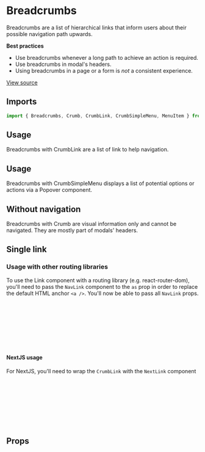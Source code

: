 

<Meta of={BreadcrumbsStories} />

# Breadcrumbs

Breadcrumbs are a list of hierarchical links that inform users about their possible navigation path upwards.

**Best practices**

- Use breadcrumbs whenever a long path to achieve an action is required.
- Use breadcrumbs in modal's headers.
- Using breadcrumbs in a page or a form is _not_ a consistent experience.

[View source](https://github.com/strapi/design-system/tree/main/packages/strapi-design-system/src/Breadcrumbs)

## Imports

```js
import { Breadcrumbs, Crumb, CrumbLink, CrumbSimpleMenu, MenuItem } from '@strapi/design-system';
```

## Usage

Breadcrumbs with CrumbLink are a list of link to help navigation.

<Canvas of={BreadcrumbsStories.Base} />

## Usage

Breadcrumbs with CrumbSimpleMenu displays a list of potential options or actions via a Popover component.

<Canvas of={BreadcrumbsStories.WithMenu} />

## Without navigation

Breadcrumbs with Crumb are visual information only and cannot be navigated. They are mostly part of modals' headers.

<Canvas of={BreadcrumbsStories.WithoutNagivation} />

## Single link

<Canvas of={BreadcrumbsStories.SingleLink} />

### Usage with other routing libraries

To use the Link component with a routing library (e.g. react-router-dom), you'll need to pass the `NavLink` component to
the `as` prop in order to replace the default HTML anchor `<a />`. You'll now be able to pass all `NavLink` props.

```jsx
import { Breadcrumbs, CrumbLink } from '@strapi/design-system';
import { NavLink } from 'react-router-dom';

<Breadcrumbs label="Folder navigatation" as="nav">
  <CrumbLink as={NavLink} to="/">
    Media Library
  </CrumbLink>
</Breadcrumbs>;
```

#### NextJS usage

For NextJS, you'll need to wrap the `CrumbLink` with the `NextLink` component

```jsx
import { Breadcrumbs, CrumbLink } from '@strapi/design-system';
import NextLink from 'next/link';

<Breadcrumbs label="Folder navigatation" as="nav">
  <NextLink href="/home" passHref>
    <CrumbLink>Media Library</CrumbLink>
  </NextLink>
</Breadcrumbs>;
```

## Props

<ArgsTable of={Breadcrumbs} />
